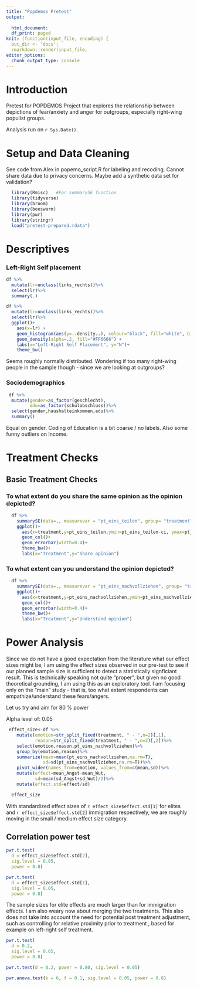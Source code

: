 ```yaml
---
title: "Popdemos Pretest"
output:
  
  html_document:
  df_print: paged
knit: (function(input_file, encoding) {
  out_dir <- 'docs';
  rmarkdown::render(input_file,
editor_options: 
  chunk_output_type: console
---
```

# Introduction
Pretest for POPDEMOS Project that explores the relationship between depictions of fear/anxiety and anger for outgroups, especially right-wing populist groups. 

Analysis run on `r Sys.Date()`. 

# Setup and Data Cleaning 

See code from Alex in popemo_script.R for labeling and recoding. Cannot share data due to privacy concerns. Maybe add a synthetic data set for validation? 

```r
  library(Rmisc)   #For summarySE function 
  library(tidyverse) 
  library(broom)
  library(beeswarm)
  library(pwr)
  library(stringr)
  load("pretest-prepared.rdata")
```

# Descriptives 

### Left-Right Self placement
```r
df %>%
  mutate(lr=unclass(links_rechts))%>%
  select(lr)%>%
  summary(.)
```

```r
df %>% 
  mutate(lr=unclass(links_rechts))%>%
  select(lr)%>%
  ggplot()+
    aes(x=lr) + 
    geom_histogram(aes(y=..density..), colour="black", fill="white", bins=10)+
    geom_density(alpha=.2, fill="#FF6666") +
    labs(x="Left-Right Self Placement", y="N")+
    theme_bw()
```

Seems roughly normally distributed. Wondering if too many right-wing people in the sample though - since we are looking at outgroups?

### Sociodemographics
```r
 df %>%
  mutate(gender=as_factor(geschlecht),
         edu=as_factor(schulabschluss))%>%
  select(gender,haushalteinkommen,edu)%>%
  summary()
```

Equal on gender. Coding of Education is a bit coarse / no labels. Also some funny outliers on Income. 

  


# Treatment Checks

## Basic Treatment Checks

### To what extent do you share the same opinion as the opinion depicted? 
```r
  df %>%
    summarySE(data=., measurevar = "pt_eins_teilen", group= "treatment", na.rm=T)%>%
    ggplot()+
      aes(x=treatment,y=pt_eins_teilen,ymin=pt_eins_teilen-ci, ymax=pt_eins_teilen+ci)+
      geom_col()+
      geom_errorbar(width=0.4)+
      theme_bw()+
      labs(x="Treatment",y="Share opinion")
```


### To what extent can you understand the opinion depicted? 
```r
  df %>%
    summarySE(data=., measurevar = "pt_eins_nachvollziehen", group= "treatment", na.rm=T)%>%
    ggplot()+
      aes(x=treatment,y=pt_eins_nachvollziehen,ymin=pt_eins_nachvollziehen-ci, ymax=pt_eins_nachvollziehen+ci)+
      geom_col()+
      geom_errorbar(width=0.4)+
      theme_bw()+
      labs(x="Treatment",y="Understand opinion")
```





# Power Analysis

Since we do not have a good expectation from the literature what our effect sizes might be, I am using the effect sizes observed in our pre-test to see if our planned sample size is sufficient to detect a statistically signficiant result. This is technically speaking not quite "proper", but given no good theoretical grounding, I am using this as an exploratory tool. I am focusing only on the "main" study - that is, too what extent respondents can empathize/understand these fears/angers. 

Let us try and aim for 80 % power

Alpha level of: 0.05

```r
 effect_size<-df %>%
    mutate(emotion=str_split_fixed(treatment, " - ",n=2)[,1],
           reason=str_split_fixed(treatment, " - ",n=2)[,2])%>%
    select(emotion,reason,pt_eins_nachvollziehen)%>%
    group_by(emotion,reason)%>%
    summarize(mean=mean(pt_eins_nachvollziehen,na.rm=T),
              sd=sd(pt_eins_nachvollziehen,na.rm=T))%>%
    pivot_wider(names_from=emotion, values_from=c(mean,sd))%>%
    mutate(effect=mean_Angst-mean_Wut,
           sd=mean(sd_Angst+sd_Wut)/2)%>%
    mutate(effect.std=effect/sd)

  effect_size
```

With standardized effect sizes of ``r effect_size$effect.std[1]`` for elites and ``r effect_size$effect.std[2]`` immigration respectively, we are roughly moving in the small / medium effect size category. 

## Correlation power test
```r

pwr.t.test(
  d = effect_size$effect.std[2],
  sig.level = 0.05,
  power = 0.8)
```

```r

pwr.t.test(
  d = effect_size$effect.std[1],
  sig.level = 0.05,
  power = 0.8)
```

The sample sizes for elite effects are much larger than for immigration effects. I am also weary now about merging the two treatments. This also does not take into account the need for potential post treatment adjustment, such as controlling for relative proximity prior to treatment , based for example on left-right self treatment. 


```r

pwr.t.test(
  d = 0.2,
  sig.level = 0.05,
  power = 0.8)
```


```r
pwr.t.test(d = 0.2, power = 0.80, sig.level = 0.05)


```

```r
pwr.anova.test(k = 6, f = 0.1, sig.level = 0.05, power = 0.8)

```

